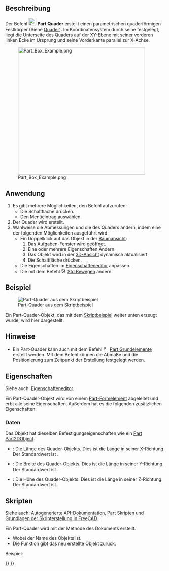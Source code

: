 <languages/>

{{Docnav/de
|
|[[Part_Cylinder/de|Zylinder]]
|[[Part_Workbench/de|Part]]
|IconL=
|IconR=Part_Cylinder.svg
|IconC=Workbench_Part.svg
}}

{{GuiCommand/de
|Name=Part Box
|Name/de=Part Quader
|MenuLocation=Formteil → Grundkörper → Quader 
|Workbenches=[[Part_Workbench/de|Part]]
|SeeAlso=[[Part_Primitives/de|Part Grundelemente]]
}}

<span id="Description"></span>
==Beschreibung==

Der Befehl [[Image:Part_Box.svg|24px]] '''Part Quader''' erstellt einen parametrischen quaderförmigen Festkörper (Siehe [https://de.wikipedia.org/wiki/Quader Quader]). Im Koordinatensystem durch seine {{PropertyData/de|Placement}} festgelegt, liegt die Unterseite des Quaders auf der XY-Ebene mit seiner vorderen linken Ecke im Ursprung und seine Vorderkante parallel zur X-Achse.

[[Image:Part_Box_Example.png|400px]]

<span id="Usage"></span>
==Anwendung==

# Es gibt mehrere Möglichkeiten, den Befehl aufzurufen:
#* Die Schaltfläche {{Button|[[Image:Part_Box.svg|16px]] [[Part_Box/de|Quader]]}} drücken.
#* Den Menüeintrag {{MenuCommand|Part → Grundkörper → [[Image:Part_Box.svg|16px]] Quader}} auswählen.
# Der Quader wird erstellt.
# Wahlweise die Abmessungen und die {{PropertyData/de|Placement}} des Quaders ändern, indem eine der folgenden Möglichkeiten ausgeführt wird:
#* Ein Doppelklick auf das Objekt in der [[Tree_view/de|Baumansicht]]:
#*# Das Aufgaben-Fenster {{MenuCommand|Geometrische Grundelemente}} wird geöffnet.
#*# Eine oder mehrere Eigenschaften Ändern.
#*# Das Objekt wird in der [[3D_view/de|3D-Ansicht]] dynamisch aktualisiert.
#*# Die Schaltfläche {{Button|OK}} drücken.
#* Die Eigenschaften im [[Property_editor/de|Eigenschafteneditor]] anpassen.
#* Die {{PropertyData/de|Placement}} mit dem Befehl [[Image:Std_TransformManip.svg|16px]] [[Std_TransformManip/de|Std Bewegen]] ändern.

<span id="Example"></span>
==Beispiel==

[[Image:Part_Box_Scripting_Example.png|thumb|Part-Quader aus dem Skriptbeispiel]]

Ein Part-Quader-Objekt, das mit dem [[#Skripten|Skriptbeispiel]] weiter unten erzeugt wurde, wird hier dargestellt.

<span id="Notes"></span>
==Hinweise==

* Ein Part-Quader kann auch mit dem Befehl [[Image:Part_Primitives.svg|16px]] [[Part_Primitives/de|Part Grundelemente]] erstellt werden. Mit dem Befehl können die Abmaße und die Positionierung zum Zeitpunkt der Erstellung festgelegt werden.

<span id="Properties"></span>
==Eigenschaften==

Siehe auch: [[Property_editor/de|Eigenschafteneditor]].

Ein Part-Quader-Objekt wird von einem [[Part_Feature/de|Part-Formelement]] abgeleitet und erbt alle seine Eigenschaften. Außerdem hat es die folgenden zusätzlichen Eigenschaften:

<span id="Data"></span>
===Daten===

{{TitleProperty|Attachment}}

Das Objekt hat dieselben Befestigungseigenschaften wie ein [[Part_Part2DObject/de#Daten|Part Part2DObject]].

{{TitleProperty|Box}}

* {{PropertyData/de|Length|Length}}: Die Länge des Quader-Objekts. Dies ist die Länge in seiner X-Richtung. Der Standardwert ist {{Value|10mm}}.
* {{PropertyData/de|Width|Length}}: Die Breite des Quader-Objekts. Dies ist die Länge in seiner Y-Richtung. Der Standardwert ist {{Value|10mm}}.
* {{PropertyData/de|Height|Length}}: Die Höhe des Quader-Objekts. Dies ist die Länge in seiner Z-Richtung. Der Standardwert ist {{Value|10mm}}.

<span id="Scripting"></span>
==Skripten==

Siehe auch: [https://freecad.github.io/SourceDoc/ Autogenerierte API-Dokumentation], [[Part_scripting/de|Part Skripten]] und [[FreeCAD_Scripting_Basics/de|Grundlagen der Skripterstellung in FreeCAD]].

Ein Part-Quader wird mit der Methode {{incode|addObject()}} des Dokuments erstellt.

{{Code|code=
box = FreeCAD.ActiveDocument.addObject("Part::Box", "myBox")
}}

* Wobei {{Incode|"myBox"}} der Name des Objekts ist.
* Die Funktion gibt das neu erstellte Objekt zurück.

Beispiel:

{{Code|code=
import FreeCAD as App

doc = App.activeDocument()

box = doc.addObject("Part::Box", "myBox")
box.Length = 4
box.Width = 8
box.Height = 12
box.Placement = App.Placement(App.Vector(1, 2, 3), App.Rotation(75, 60, 30))

doc.recompute()
}}


{{Docnav/de
|
|[[Part_Cylinder/de|Zylinder]]
|[[Part_Workbench/de|Part]]
|IconL=
|IconR=Part_Cylinder.svg
|IconC=Workbench_Part.svg
}}

{{Part_Tools_navi{{#translation:}}}}
{{Userdocnavi{{#translation:}}}}